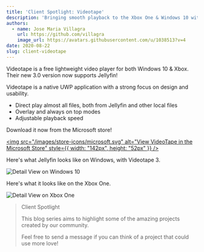 ```yaml
---
title: 'Client Spotlight: Videotape'
description: 'Bringing smooth playback to the Xbox One & Windows 10 with Jellyfin'
authors:
  - name: Jose Maria Villagra
    url: https://github.com/villagra
    image_url: https://avatars.githubusercontent.com/u/1038513?v=4
date: 2020-08-22
slug: client-videotape
---
```


Videotape is a free lightweight video player for both Windows 10 & Xbox. Their new 3.0 version now supports Jellyfin!

<!--truncate-->

Videotape is a native UWP application with a strong focus on design and usability.

- Direct play almost all files, both from Jellyfin and other local files
- Overlay and always on top modes
- Adjustable playback speed

Download it now from the Microsoft store!

<a href="//www.microsoft.com/store/apps/9NLVH2LL4P1Z?cid=storebadge&ocid=badge"><img src="/images/store-icons/microsoft.svg" alt="View VideoTape in the Microsoft Store" style={{ width: "142px", height: "52px" }} /></a>

Here's what Jellyfin looks like on Windows, with Videotape 3.

![Detail View on Windows 10](./detailview.png)

Here's what it looks like on the Xbox One.

![Detail View on Xbox One](./detailxbox.png)

> Client Spotlight
>
> This blog series aims to highlight some of the amazing projects created by our community.
>
> Feel free to send a message if you can think of a project that could use more love!
